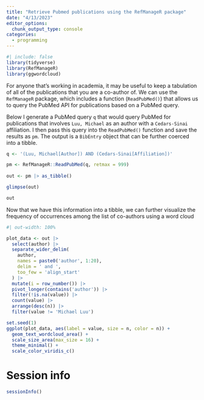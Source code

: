 ```yaml
---
title: "Retrieve Pubmed publications using the RefManageR package"
date: "4/13/2023"
editor_options: 
  chunk_output_type: console
categories:
  - programming
---
```


```r
#| include: false
library(tidyverse)
library(RefManageR)
library(ggwordcloud)

```

For anyone that's working in academia, it may be useful to keep a tabulation of all of the publications that you are a co-author of. We can use the `RefManageR` package, which includes a function (`ReadPubMed()`) that allows us to query the PubMed API for publications based on a PubMed query.

Below I generate a PubMed query `q` that would query PubMed for publications that involves `Luu, Michael` as an author with a `Cedars-Sinai` affiliation. I then pass this query into the `ReadPubMed()` function and save the results as `pm`. The output is a `BibEntry` object that can be further coerced into a tibble.

```r

q <- '(Luu, Michael[Author]) AND (Cedars-Sinai[Affiliation])'

pm <- RefManageR::ReadPubMed(q, retmax = 999)
  
out <- pm |> as_tibble()

glimpse(out)

out
```

Now that we have this information into a tibble, we can further visualize the frequency of occurrences among the list of co-authors using a word cloud

```r
#| out-width: 100%

plot_data <- out |>
  select(author) |>
  separate_wider_delim(
    author,
    names = paste0('author', 1:20),
    delim = ' and ',
    too_few = 'align_start'
  ) |>
  mutate(i = row_number()) |>
  pivot_longer(contains('author')) |>
  filter(!is.na(value)) |> 
  count(value) |> 
  arrange(desc(n)) |> 
  filter(value != 'Michael Luu')

set.seed(1)
ggplot(plot_data, aes(label = value, size = n, color = n)) +
  geom_text_wordcloud_area() +
  scale_size_area(max_size = 16) +
  theme_minimal() +
  scale_color_viridis_c()

```

# Session info

```r
sessionInfo()
```
